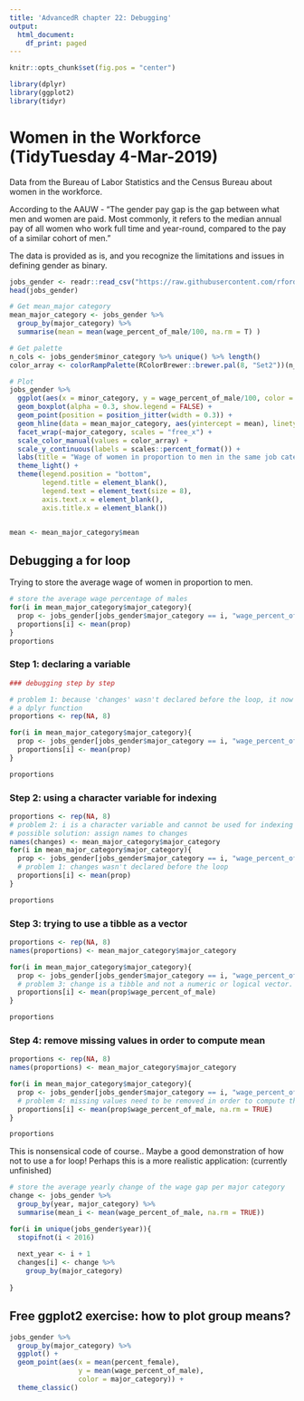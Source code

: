 ```yaml
---
title: 'AdvancedR chapter 22: Debugging'
output:
  html_document:
    df_print: paged
---
```


```r

knitr::opts_chunk$set(fig.pos = "center")

library(dplyr)
library(ggplot2)
library(tidyr)

```

# Women in the Workforce (TidyTuesday 4-Mar-2019)

Data from the Bureau of Labor Statistics and the Census Bureau about women in the workforce. 

According to the AAUW - "The gender pay gap is the gap between what men and women are paid. Most commonly, it refers to the median annual pay of all women who work full time and year-round, compared to the pay of a similar cohort of men." 

The data is provided as is, and you recognize the limitations and issues in defining gender as binary.

```r

jobs_gender <- readr::read_csv("https://raw.githubusercontent.com/rfordatascience/tidytuesday/master/data/2019/2019-03-05/jobs_gender.csv")
head(jobs_gender)

```

```r

# Get mean_major category
mean_major_category <- jobs_gender %>% 
  group_by(major_category) %>%
  summarise(mean = mean(wage_percent_of_male/100, na.rm = T) )

# Get palette 
n_cols <- jobs_gender$minor_category %>% unique() %>% length()
color_array <- colorRampPalette(RColorBrewer::brewer.pal(8, "Set2"))(n_cols)

# Plot
jobs_gender %>%
  ggplot(aes(x = minor_category, y = wage_percent_of_male/100, color = minor_category)) +
  geom_boxplot(alpha = 0.3, show.legend = FALSE) +
  geom_point(position = position_jitter(width = 0.3)) +
  geom_hline(data = mean_major_category, aes(yintercept = mean), linetype = 2, color = "darkgray") +
  facet_wrap(~major_category, scales = "free_x") +
  scale_color_manual(values = color_array) +
  scale_y_continuous(labels = scales::percent_format()) +
  labs(title = "Wage of women in proportion to men in the same job category", y = "")+
  theme_light() +
  theme(legend.position = "bottom",
        legend.title = element_blank(),
        legend.text = element_text(size = 8),
        axis.text.x = element_blank(),
        axis.title.x = element_blank())


mean <- mean_major_category$mean


```


## Debugging a for loop

Trying to store the average wage of women in proportion to men.

```r
# store the average wage percentage of males 
for(i in mean_major_category$major_category){
  prop <- jobs_gender[jobs_gender$major_category == i, "wage_percent_of_male"]
  proportions[i] <- mean(prop)
}
proportions
```

### Step 1: declaring a variable

```r
### debugging step by step

# problem 1: because 'changes' wasn't declared before the loop, it now refers to
# a dplyr function
proportions <- rep(NA, 8)

for(i in mean_major_category$major_category){
  prop <- jobs_gender[jobs_gender$major_category == i, "wage_percent_of_male"]
  proportions[i] <- mean(prop)
}

proportions
```

### Step 2: using a character variable for indexing

```r
proportions <- rep(NA, 8)
# problem 2: i is a character variable and cannot be used for indexing as is
# possible solution: assign names to changes
names(changes) <- mean_major_category$major_category
for(i in mean_major_category$major_category){
  prop <- jobs_gender[jobs_gender$major_category == i, "wage_percent_of_male"]
  # problem 1: changes wasn't declared before the loop
  proportions[i] <- mean(prop)
}

proportions
```
### Step 3: trying to use a tibble as a vector

```r
proportions <- rep(NA, 8)
names(proportions) <- mean_major_category$major_category

for(i in mean_major_category$major_category){
  prop <- jobs_gender[jobs_gender$major_category == i, "wage_percent_of_male"]
  # problem 3: change is a tibble and not a numeric or logical vector.
  proportions[i] <- mean(prop$wage_percent_of_male)
}

proportions
```
### Step 4: remove missing values in order to compute mean

```r
proportions <- rep(NA, 8)
names(proportions) <- mean_major_category$major_category

for(i in mean_major_category$major_category){
  prop <- jobs_gender[jobs_gender$major_category == i, "wage_percent_of_male"]
  # problem 4: missing values need to be removed in order to compute the mean. 
  proportions[i] <- mean(prop$wage_percent_of_male, na.rm = TRUE)
}

proportions
```

This is nonsensical code of course..
Maybe a good demonstration of how not to use a for loop! 
Perhaps this is a more realistic application: (currently unfinished)

```r
# store the average yearly change of the wage gap per major category
change <- jobs_gender %>%
  group_by(year, major_category) %>%
  summarise(mean_i <- mean(wage_percent_of_male, na.rm = TRUE))

for(i in unique(jobs_gender$year)){
  stopifnot(i < 2016)
  
  next_year <- i + 1 
  changes[i] <- change %>%
    group_by(major_category)
  
}
```


## Free ggplot2 exercise: how to plot group means?

```r
jobs_gender %>%
  group_by(major_category) %>%
  ggplot() + 
  geom_point(aes(x = mean(percent_female), 
                 y = mean(wage_percent_of_male), 
                 color = major_category)) + 
  theme_classic()

```

